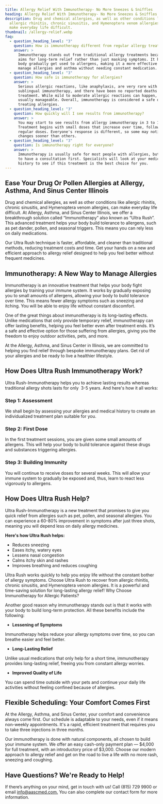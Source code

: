 ```yaml
---
title: Allergy Relief With Immunotherapy- No More Sneezes & Sniffles
heading: Allergy Relief With Immunotherapy- No More Sneezes & Sniffles
description: Drug and chemical allergies, as well as other conditions like
  allergic rhinitis, chronic sinusitis, and Hymenoptera venom allergies, can
  make everyday life difficult.
thumbnail: /allergy-relief.webp
faq:
  - question_heading_level: "3"
    question: How is immunotherapy different from regular allergy treatments?
    answer: >
      Immunotherapy stands out from traditional allergy treatments because it
      aims for long-term relief rather than just masking symptoms. It helps your
      body gradually get used to allergens, making it a more effective way to
      manage allergies and asthma without needing constant medication.
  - question_heading_level: "3"
    question: How safe is immunotherapy for allergies?
    answer: >
      Serious allergic reactions, like anaphylaxis, are very rare with
      sublingual immunotherapy, and there have been no reported deaths from this
      treatment. While mild to moderate allergic reactions can happen, they are
      usually manageable. Overall, immunotherapy is considered a safe option for
      treating allergies.
  - question_heading_level: "3"
    question: How quickly will I see results from immunotherapy?
    answer: >
      You may start to see results from allergy immunotherapy in 3 to 12 months.
      Treatment begins with small doses that increase over time, followed by
      regular doses. Everyone's response is different, so some may notice
      changes sooner than others.
  - question_heading_level: "3"
    question: Is immunotherapy right for everyone?
    answer: >
      Immunotherapy is usually safe for most people with allergies, but you need
      to have a consultation first. Specialists will look at your medical
      history to see if this treatment is the best choice for you.
---
```

## Ease Your Drug Or Pollen Allergies at Allergy, Asthma, And Sinus Center Illinois

Drug and chemical allergies, as well as other conditions like allergic rhinitis, chronic sinusitis, and Hymenoptera venom allergies, can make everyday life difficult. At Allergy, Asthma, and Sinus Center Illinois, we offer a breakthrough solution called “Immunotherapy” also known as “Ultra Rush”. This advanced treatment helps your body build tolerance to allergens, such as pet dander, pollen, and seasonal triggers. This means you can rely less on daily medications.

Our Ultra Rush technique is faster, affordable, and cleaner than traditional methods, reducing treatment costs and time. Get your hands on a new and efficient approach to allergy relief designed to help you feel better without frequent medicines.

<ButtonList />

## Immunotherapy: A New Way to Manage Allergies

Immunotherapy is an innovative treatment that helps your body fight allergies by training your immune system. It works by gradually exposing you to small amounts of allergens, allowing your body to build tolerance over time. This means fewer allergy symptoms such as sneezing and itching. You will be able to enjoy life without constant discomfort.

One of the great things about immunotherapy is its long-lasting effects. Unlike medications that only provide temporary relief, immunotherapy can offer lasting benefits, helping you feel better even after treatment ends. It’s a safe and effective option for those suffering from allergies, giving you the freedom to enjoy outdoor activities, pets, and more.

At the Allergy, Asthma, and Sinus Center in Illinois, we are committed to helping you find relief through bespoke immunotherapy plans. Get rid of your allergies and be ready to live a healthier lifestyle. 

## How Does Ultra Rush Immunotherapy Work?

Ultra Rush-Immunotherapy helps you to achieve lasting results whereas traditional allergy shots lasts for only  3-5 years. And here's how it all works:

### Step 1: Assessment

We shall begin by assessing your allergies and medical history to create an individualized treatment plan suitable for you.

### Step 2: First Dose

In the first treatment sessions, you are given some small amounts of allergens. This will help your body to build tolerance against these drugs and substances triggering allergies.

### Step 3: Building Immunity

You will continue to receive doses for several weeks. This will allow your immune system to gradually be exposed and, thus, learn to react less vigorously to allergens.

## How Does Ultra Rush Help?

Ultra Rush-Immunotherapy is a new treatment that promises to give you quick relief from allergies such as pet, pollen, and seasonal allergies. You can experience a 60-80% improvement in symptoms after just three shots, meaning you will depend less on daily allergy medicines.

**Here's how Ultra Rush helps:**

- Reduces sneezing
- Eases itchy, watery eyes
- Lessens nasal congestion
- Calms itchy skin and rashes
- Improves breathing and reduces coughing

Ultra Rush works quickly to help you enjoy life without the constant bother of allergy symptoms. Choose Ultra Rush to recover from allergic rhinitis, chronic sinusitis, and Hymenoptera venom allergies. It is a powerful and time-saving solution for long-lasting allergy relief! Why Choose Immunotherapy for Allergic Patients?

Another good reason why immunotherapy stands out is that it works with your body to build long-term protection. All these benefits include the following:

- **Lessening of Symptoms**

Immunotherapy helps reduce your allergy symptoms over time, so you can breathe easier and feel better.

- **Long-Lasting Relief**

Unlike usual medications that only help for a short time, immunotherapy provides long-lasting relief, freeing you from constant allergy worries.

- **Improved Quality of Life**

You can spend time outside with your pets and continue your daily life activities without feeling confined because of allergies.

## Flexible Scheduling: Your Comfort Comes First

At the Allergy, Asthma, and Sinus Center, your comfort and convenience always come first. Our schedule is adaptable to your needs, even if it means non-weekly appointments. It's a rapid, efficient treatment that requires you to take three injections in three months. 

Our immunotherapy is done with natural components, all chosen to build your immune system. We offer an easy cash-only payment plan — $4,000 for full treatment, with an introductory price of $3,000. Choose our modern approach to allergy relief and get on the road to live a life with no more rash, sneezing and coughing. 

## Have Questions? We're Ready to Help!

If there’s anything on your mind, get in touch with us! Call (815) 729 9900 or email [info@aascmed.com.](info@aascmed.com.) You can also complete our contact form for more information.

<ContactBanner />

